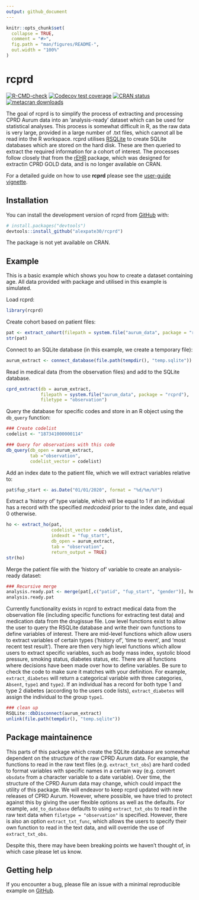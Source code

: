 ```yaml
---
output: github_document
---
```


<!-- README.md is generated from README.Rmd. Please edit that file -->

```r
knitr::opts_chunk$set(
  collapse = TRUE,
  comment = "#>",
  fig.path = "man/figures/README-",
  out.width = "100%"
)
```

# rcprd

<!-- badges: start -->
[![R-CMD-check](https://github.com/alexpate30/rcprd/actions/workflows/R-CMD-check.yaml/badge.svg)](https://github.com/alexpate30/rcprd/actions/workflows/R-CMD-check.yaml)
[![Codecov test coverage](https://codecov.io/gh/alexpate30/rcprd/branch/main/graph/badge.svg)](https://app.codecov.io/gh/alexpate30/rcprd?branch=main)
[![CRAN status](https://www.r-pkg.org/badges/version/rcprd)](https://CRAN.R-project.org/package=rcprd)
[![metacran downloads](https://cranlogs.r-pkg.org/badges/grand-total/rcprd)](https://cran.r-project.org/package=rcprd)

<!-- badges: end -->

The goal of rcprd is to simplify the process of extracting and processing CPRD Aurum data into an 'analysis-ready' dataset which can be used for statistical analyses. This process is somewhat difficult in R, as the raw data is very large, provided in a large number of .txt files, which cannot all be read into the R workspace. rcprd utilises [RSQLite](https://CRAN.R-project.org/package=RSQLite) to create SQLite databases which are stored on the hard disk. These are then queried to extract the required information for a cohort of interest. The processes follow closely that from the [rEHR](https://pmc.ncbi.nlm.nih.gov/articles/PMC5323003/) package, which was designed for extractin CPRD GOLD data, and is no longer available on CRAN.

For a detailed guide on how to use **rcprd** please see the [user-guide vignette](https://alexpate30.github.io/rcprd/articles/rcprd.html).

## Installation

You can install the development version of rcprd from [GitHub](https://github.com/alexpate30/rcprd) with:

```r
# install.packages("devtools")
devtools::install_github("alexpate30/rcprd")
```

The package is not yet available on CRAN.

## Example

This is a basic example which shows you how to create a dataset containing age. All data provided with package and utilised in this example is simulated.

Load rcprd:

```r
library(rcprd)
```

Create cohort based on patient files:

```r
pat <- extract_cohort(filepath = system.file("aurum_data", package = "rcprd"))
str(pat)
```

Connect to an SQLite database (in this example, we create a temporary file):

```r
aurum_extract <- connect_database(file.path(tempdir(), "temp.sqlite"))
```

Read in medical data (from the observation files) and add to the SQLite database.

```r
cprd_extract(db = aurum_extract, 
             filepath = system.file("aurum_data", package = "rcprd"), 
             filetype = "observation")
```
          
Query the database for specific codes and store in an R object using the `db_query` function:

```r
### Create codelist
codelist <- "187341000000114"

### Query for observations with this code
db_query(db_open = aurum_extract,
         tab ="observation",
         codelist_vector = codelist)
```

Add an index date to the patient file, which we will extract variables relative to:

```r
pat$fup_start <- as.Date("01/01/2020", format = "%d/%m/%Y")
```

Extract a 'history of' type variable, which will be equal to 1 if an individual has a record with the specified *medcodeid* prior to the index date, and equal 0 otherwise.

```r
ho <- extract_ho(pat, 
                 codelist_vector = codelist, 
                 indexdt = "fup_start", 
                 db_open = aurum_extract, 
                 tab = "observation",
                 return_output = TRUE)
str(ho)
```

Merge the patient file with the 'history of' variable to create an analysis-ready dataset:

```r
### Recursive merge
analysis.ready.pat <- merge(pat[,c("patid", "fup_start", "gender")], ho, by.x = "patid", by.y = "patid", all.x = TRUE) 
analysis.ready.pat
```

Currently functionality exists in rcprd to extract medical data from the observation file (including specific functions for extracting test data) and medication data from the drugissue file. Low level functions exist to allow the user to query the RSQLite database and write their own functions to define variables of interest. There are mid-level functions which allow users to extract variables of certain types ('history of', 'time to event', and 'most recent test result'). There are then very high level functions which allow users to extract specific variables, such as body mass index, systolic blood pressure, smoking status, diabetes status, etc. There are all functions where decisions have been made over how to define variables. Be sure to check the code to make sure it matches with your definition. For example, `extract_diabetes` will return a categorical variable with three categories, `Absent`, `type1` and `type2`. If an individual has a record for both type 1 and type 2 diabetes (according to the users code lists), `extract_diabetes` will assign the individual to the group `type1`.

```r
### clean up
RSQLite::dbDisconnect(aurum_extract)
unlink(file.path(tempdir(), "temp.sqlite"))
```

## Package maintainence

This parts of this package which create the SQLite database are somewhat dependent on the structure of the raw CPRD Aurum data. For example, the functions to read in the raw text files (e.g. `extract_txt_obs`) are hard coded to format variables with specific names in a certain way (e.g. convert `obsdate` from a character variable to a date variable). Over time, the structure of the CPRD Aurum data may change, which could impact the utility of this package. We will endeavor to keep rcprd updated with new releases of CPRD Aurum. However, where possible, we have tried to protect against this by giving the user flexible options as well as the defaults. For example, `add_to_database` defaults to using `extract_txt_obs` to read in the raw text data when `filetype = "observation"` is specified. However, there is also an option `extract_txt_func`, which allows the users to specify their own function to read in the text data, and will override the use of `extract_txt_obs`.

Despite this, there may have been breaking points we haven't thought of, in which case please let us know.

## Getting help

If you encounter a bug, please file an issue with a minimal reproducible example on [GitHub](https://github.com/alexpate30/rcprd).
